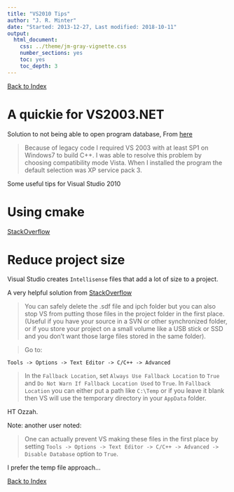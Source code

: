 ```yaml
---
title: "VS2010 Tips"
author: "J. R. Minter"
date: "Started: 2013-12-27, Last modified: 2018-10-11"
output:
  html_document:
    css: ../theme/jm-gray-vignette.css
    number_sections: yes
    toc: yes
    toc_depth: 3
---
```


[Back to Index](../README.html)

# A quickie for VS2003.NET
Solution to not being able to open program database, From [here](http://social.msdn.microsoft.com/Forums/en-US/c18f09f2-871e-4810-a803-c889994415c3/visual-studio-fatal-error-c1033-cannot-open-program-database?forum=Vsexpressvc)

> Because of legacy code I required VS 2003 with at least SP1 on Windows7 to build C++.  I was able to resolve this problem by choosing compatibility mode Vista.  When I installed the program the default selection was XP service pack 3.

Some useful tips for Visual Studio 2010

# Using cmake

[StackOverflow](http://stackoverflow.com/questions/4219479/using-cmake-with-windows-7-visual-studio-2010-and-the-command-line)

# Reduce project size

Visual Studio creates ``Intellisense`` files that
add a lot of size to a project.

A very helpful solution from [StackOverflow](http://stackoverflow.com/questions/7706984/visual-studio-2010-c-project-remove-sdf-file)

> You can safely delete the .sdf file and ipch folder but you can also stop VS from putting those files in the project folder in the first place. (Useful if you have your source in a SVN or other synchronized folder, or if you store your project on a small volume like a USB stick or SSD and you don't want those large files stored in the same folder).

> Go to:

```
Tools -> Options -> Text Editor -> C/C++ -> Advanced
```

> In the ``Fallback Location``, set ``Always Use Fallback Location`` to ``True`` and ``Do Not Warn If Fallback Location Used`` to ``True``. In ``Fallback Location`` you can either put a path like ``C:\Temp`` or if you leave it blank then VS will use the temporary directory in your ``AppData`` folder.

HT Ozzah.

Note: another user noted:

> One can actually prevent VS making these files in the first place by setting ``Tools -> Options -> Text Editor -> C/C++ -> Advanced -> Disable Database`` option to ``True``.
  
I prefer the temp file approach...

[Back to Index](../README.html)